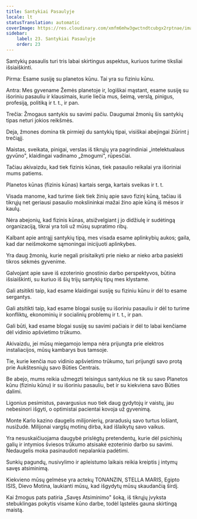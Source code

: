 ```yaml
---
title: Santykiai Pasaulyje
locale: lt
statusTranslation: automatic
coverImage: https://res.cloudinary.com/xmfm6mhw3gwctndtcubgx2rptnae/image/upload/v1740468922/small_cover_tratado_de_psicologia_revolucionaria_a4c0dca4e0.webp
sidebar:
    label: 23. Santykiai Pasaulyje
    order: 23
---
```

Santykių pasaulis turi tris labai skirtingus aspektus, kuriuos turime tiksliai išsiaiškinti.

Pirma: Esame susiję su planetos kūnu. Tai yra su fiziniu kūnu.

Antra: Mes gyvename Žemės planetoje ir, logiškai mąstant, esame susiję su išoriniu pasauliu ir klausimais, kurie liečia mus, šeimą, verslą, pinigus, profesiją, politiką ir t. t., ir pan.

Trečia: Žmogaus santykis su savimi pačiu. Daugumai žmonių šis santykių tipas neturi jokios reikšmės.

Deja, žmones domina tik pirmieji du santykių tipai, visiškai abejingai žiūrint į trečiąjį.

Maistas, sveikata, pinigai, verslas iš tikrųjų yra pagrindiniai „intelektualaus gyvūno", klaidingai vadinamo „žmogumi", rūpesčiai.

Tačiau akivaizdu, kad tiek fizinis kūnas, tiek pasaulio reikalai yra išoriniai mums patiems.

Planetos kūnas (fizinis kūnas) kartais serga, kartais sveikas ir t. t.

Visada manome, kad turime šiek tiek žinių apie savo fizinį kūną, tačiau iš tikrųjų net geriausi pasaulio mokslininkai mažai žino apie kūną iš mėsos ir kaulų.

Nėra abejonių, kad fizinis kūnas, atsižvelgiant į jo didžiulę ir sudėtingą organizaciją, tikrai yra toli už mūsų supratimo ribų.

Kalbant apie antrąjį santykių tipą, mes visada esame aplinkybių aukos; gaila, kad dar neišmokome sąmoningai inicijuoti aplinkybes.

Yra daug žmonių, kurie negali prisitaikyti prie nieko ar nieko arba pasiekti tikros sėkmės gyvenime.

Galvojant apie save iš ezoterinio gnostinio darbo perspektyvos, būtina išsiaiškinti, su kuriuo iš šių trijų santykių tipų mes klystame.

Gali atsitikti taip, kad esame klaidingai susiję su fiziniu kūnu ir dėl to esame sergantys.

Gali atsitikti taip, kad esame blogai susiję su išoriniu pasauliu ir dėl to turime konfliktų, ekonominių ir socialinių problemų ir t. t., ir pan.

Gali būti, kad esame blogai susiję su savimi pačiais ir dėl to labai kenčiame dėl vidinio apšvietimo trūkumo.

Akivaizdu, jei mūsų miegamojo lempa nėra prijungta prie elektros instaliacijos, mūsų kambarys bus tamsoje.

Tie, kurie kenčia nuo vidinio apšvietimo trūkumo, turi prijungti savo protą prie Aukštesniųjų savo Būties Centrais.

Be abejo, mums reikia užmegzti teisingus santykius ne tik su savo Planetos kūnu (fiziniu kūnu) ir su išoriniu pasauliu, bet ir su kiekviena savo Būties dalimi.

Ligonius pesimistus, pavargusius nuo tiek daug gydytojų ir vaistų, jau nebesinori išgyti, o optimistai pacientai kovoja už gyvenimą.

Monte Karlo kazino daugelis milijonierių, praradusių savo turtus lošiant, nusižudė. Milijonai vargšų motinų dirba, kad išlaikytų savo vaikus.

Yra nesuskaičiuojama daugybė prislėgtų pretendentų, kurie dėl psichinių galių ir intymios šviesos trūkumo atsisakė ezoterinio darbo su savimi. Nedaugelis moka pasinaudoti nepalankia padėtimi.

Sunkių pagundų, nusivylimo ir apleistumo laikais reikia kreiptis į intymų savęs atsiminimą.

Kiekvieno mūsų gelmėse yra actekų TONANZIN, STELLA MARIS, Egipto ISIS, Dievo Motina, laukianti mūsų, kad išgydytų mūsų skaudančią širdį.

Kai žmogus pats patiria „Savęs Atsiminimo" šoką, iš tikrųjų įvyksta stebuklingas pokytis visame kūno darbe, todėl ląstelės gauna skirtingą maistą.


